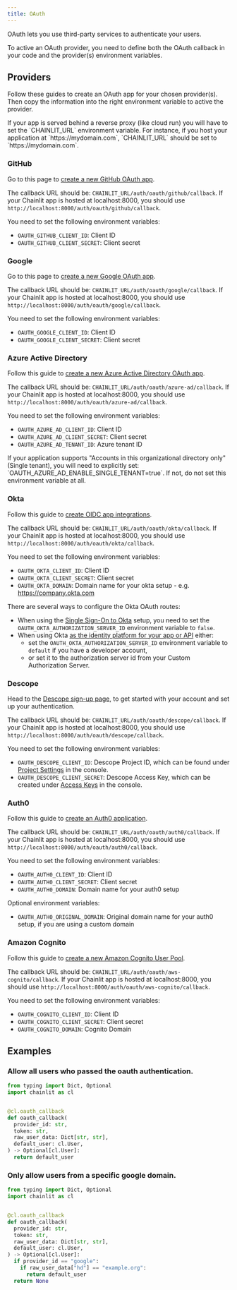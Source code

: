 ```yaml
---
title: OAuth
---
```


OAuth lets you use third-party services to authenticate your users.

<Note>
  To active an OAuth provider, you need to define both the OAuth callback in
  your code and the provider(s) environment variables.
</Note>

## Providers

Follow these guides to create an OAuth app for your chosen provider(s). Then copy the information into the right environment variable to active the provider.

<Warning>
  If your app is served behind a reverse proxy (like cloud run) you will have to
  set the `CHAINLIT_URL` environment variable. For instance, if you host your
  application at `https://mydomain.com`, `CHAINLIT_URL` should be set to
  `https://mydomain.com`.
</Warning>

### GitHub

Go to this page to [create a new GitHub OAuth app](https://github.com/settings/apps).

The callback URL should be: `CHAINLIT_URL/auth/oauth/github/callback`. If your Chainlit app is hosted at localhost:8000, you should use `http://localhost:8000/auth/oauth/github/callback`.

You need to set the following environment variables:

- `OAUTH_GITHUB_CLIENT_ID`: Client ID
- `OAUTH_GITHUB_CLIENT_SECRET`: Client secret

### Google

Go to this page to [create a new Google OAuth app](https://console.developers.google.com/apis/credentials).

The callback URL should be: `CHAINLIT_URL/auth/oauth/google/callback`. If your Chainlit app is hosted at localhost:8000, you should use `http://localhost:8000/auth/oauth/google/callback`.

You need to set the following environment variables:

- `OAUTH_GOOGLE_CLIENT_ID`: Client ID
- `OAUTH_GOOGLE_CLIENT_SECRET`: Client secret

### Azure Active Directory

Follow this guide to [create a new Azure Active Directory OAuth app](https://docs.microsoft.com/en-us/azure/active-directory/develop/quickstart-register-app).

The callback URL should be: `CHAINLIT_URL/auth/oauth/azure-ad/callback`. If your Chainlit app is hosted at localhost:8000, you should use `http://localhost:8000/auth/oauth/azure-ad/callback`.

You need to set the following environment variables:

- `OAUTH_AZURE_AD_CLIENT_ID`: Client ID
- `OAUTH_AZURE_AD_CLIENT_SECRET`: Client secret
- `OAUTH_AZURE_AD_TENANT_ID`: Azure tenant ID

<Note>
  If your application supports "Accounts in this organizational directory only"
  (Single tenant), you will need to explicitly set:
  `OAUTH_AZURE_AD_ENABLE_SINGLE_TENANT=true`. If not, do not set this
  environment variable at all.
</Note>

### Okta

Follow this guide to [create OIDC app integrations](https://help.okta.com/en-us/content/topics/apps/apps_app_integration_wizard_oidc.htm).

The callback URL should be: `CHAINLIT_URL/auth/oauth/okta/callback`. If your Chainlit app is hosted at localhost:8000, you should use `http://localhost:8000/auth/oauth/okta/callback`.

You need to set the following environment variables:

- `OAUTH_OKTA_CLIENT_ID`: Client ID
- `OAUTH_OKTA_CLIENT_SECRET`: Client secret
- `OAUTH_OKTA_DOMAIN`: Domain name for your okta setup - e.g. https://company.okta.com

There are several ways to configure the Okta OAuth routes:

- When using the [Single Sign-On to Okta](https://developer.okta.com/docs/reference/api/oidc/#composing-your-base-url) setup, you need to set the `OAUTH_OKTA_AUTHORIZATION_SERVER_ID` environment variable to `false`.
- When using Okta [as the identity platform for your app or API](https://developer.okta.com/docs/reference/api/oidc/#_2-okta-as-the-identity-platform-for-your-app-or-api) either:
  - set the `OAUTH_OKTA_AUTHORIZATION_SERVER_ID` environment variable to `default` if you have a developer account,
  - or set it to the authorization server id from your Custom Authorization Server.

### Descope

Head to the [Descope sign-up page](https://www.descope.com/sign-up), to get started with your account and set up your authentication.

The callback URL should be: `CHAINLIT_URL/auth/oauth/descope/callback`. If your Chainlit app is hosted at localhost:8000, you should use `http://localhost:8000/auth/oauth/descope/callback`.

You need to set the following environment variables:

- `OAUTH_DESCOPE_CLIENT_ID`: Descope Project ID, which can be found under [Project Settings](https://app.descope.com/settings/project) in the console.
- `OAUTH_DESCOPE_CLIENT_SECRET`: Descope Access Key, which can be created under [Access Keys](https://app.descope.com/accesskeys) in the console.

### Auth0

Follow this guide to [create an Auth0 application](https://auth0.com/docs/get-started/auth0-overview/create-applications).

The callback URL should be: `CHAINLIT_URL/auth/oauth/auth0/callback`. If your Chainlit app is hosted at localhost:8000, you should use `http://localhost:8000/auth/oauth/auth0/callback`.

You need to set the following environment variables:

- `OAUTH_AUTH0_CLIENT_ID`: Client ID
- `OAUTH_AUTH0_CLIENT_SECRET`: Client secret
- `OAUTH_AUTH0_DOMAIN`: Domain name for your auth0 setup

Optional environment variables:

- `OAUTH_AUTH0_ORIGINAL_DOMAIN`: Original domain name for your auth0 setup, if you are using a custom domain

### Amazon Cognito

Follow this guide to [create a new Amazon Cognito User Pool](https://docs.aws.amazon.com/cognito/latest/developerguide/tutorial-create-user-pool.html).

The callback URL should be: `CHAINLIT_URL/auth/oauth/aws-cognito/callback`. If your Chainlit app is hosted at localhost:8000, you should use `http://localhost:8000/auth/oauth/aws-cognito/callback`.

You need to set the following environment variables:

- `OAUTH_COGNITO_CLIENT_ID`: Client ID
- `OAUTH_COGNITO_CLIENT_SECRET`: Client secret
- `OAUTH_COGNITO_DOMAIN`: Cognito Domain

## Examples

### Allow all users who passed the oauth authentication.

```python
from typing import Dict, Optional
import chainlit as cl


@cl.oauth_callback
def oauth_callback(
  provider_id: str,
  token: str,
  raw_user_data: Dict[str, str],
  default_user: cl.User,
) -> Optional[cl.User]:
  return default_user
```

### Only allow users from a specific google domain.

```python
from typing import Dict, Optional
import chainlit as cl


@cl.oauth_callback
def oauth_callback(
  provider_id: str,
  token: str,
  raw_user_data: Dict[str, str],
  default_user: cl.User,
) -> Optional[cl.User]:
  if provider_id == "google":
    if raw_user_data["hd"] == "example.org":
      return default_user
  return None
```
